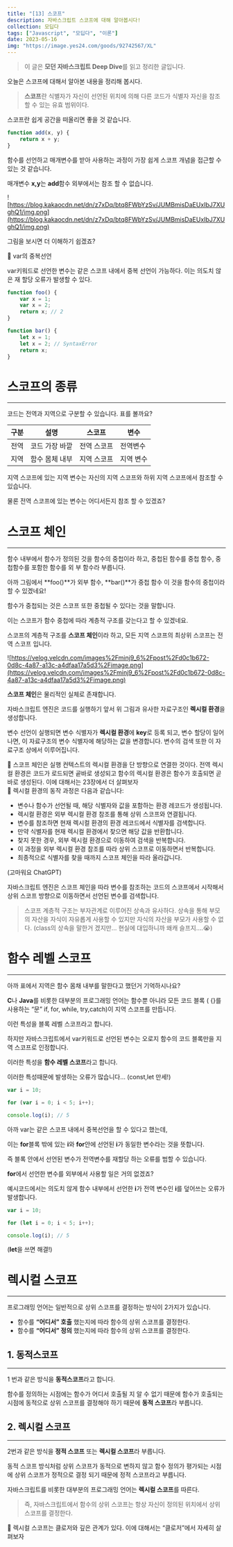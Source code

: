 ```yaml
---
title: "[13] 스코프"
description: 자바스크립트 스코프에 대해 알아봅시다!
collection: 모딥다
tags: ["Javascript", "모딥다", "이론"]
date: 2023-05-16
img: "https://image.yes24.com/goods/92742567/XL"
---
```


> 이 글은 **모던 자바스크립트 Deep Dive**를 읽고 정리한 글입니다.

오늘은 스코프에 대해서 알아본 내용을 정리해 봅시다.

> **스코프**란 식별자가 자신이 선언된 위치에 의해 다른 코드가 식별자 자신을 참조할 수 있는 유효 범위이다.

스코프란 쉽게 공간을 떠올리면 좋을 것 같습니다.

```jsx
function add(x, y) {
    return x + y;
}
```

함수를 선언하고 매개변수를 받아 사용하는 과정이 가장 쉽게 스코프 개념을 접근할 수 있는 것 같습니다.

매개변수 **x,y**는 **add**함수 외부에서는 참조 할 수 없습니다.

![https://blog.kakaocdn.net/dn/z7xDq/btq8FWbYzSv/JUMBmisDaEUxIbJ7XUghQ1/img.png](https://blog.kakaocdn.net/dn/z7xDq/btq8FWbYzSv/JUMBmisDaEUxIbJ7XUghQ1/img.png)

그림을 보시면 더 이해하기 쉽겠죠?

 <aside className="shadowBottom my-10 py-[20px] px-[10px] dark:bg-[#1E1E1E] bg-[#efefef] rounded-[10px]">
📌 var의 중복선언

var키워드로 선언한 변수는 같은 스코프 내에서 중복 선언이 가능하다.
이는 의도치 않은 재 할당 오류가 발생할 수 있다.

```jsx
function foo() {
    var x = 1;
    var x = 2;
    return x; // 2
}

function bar() {
    let x = 1;
    let x = 2; // SyntaxError
    return x;
}
```

</aside>

# 스코프의 종류

---

코드는 전역과 지역으로 구분할 수 있습니다. 표를 볼까요?

| 구분 | 설명           | 스코프      | 변수      |
| ---- | -------------- | ----------- | --------- |
| 전역 | 코드 가장 바깥 | 전역 스코프 | 전역변수  |
| 지역 | 함수 몸체 내부 | 지역 스코프 | 지역 변수 |

지역 스코프에 있는 지역 변수는 자신의 지역 스코프와 하위 지역 스코프에서 참조할 수 있습니다.

물론 전역 스코프에 있는 변수는 어디서든지 참조 할 수 있겠죠?

# 스코프 체인

---

함수 내부에서 함수가 정의된 것을 함수의 중첩이라 하고, 중첩된 함수를 중첩 함수, 중첩함수를 포함한 함수를 외 부 함수라 부릅니다.

아까 그림에서 **foo()**가 외부 함수, **bar()**가 중첩 함수 이 것을 함수의 중첩이라 할 수 있겠네요!

함수가 중첩되는 것은 스코프 또한 중첩될 수 있다는 것을 말합니다.

이는 스코프가 함수 중첩에 따라 계층적 구조를 갖는다고 할 수 있겠네요.

스코프의 계층적 구조를 **스코프 체인**이라 하고, 모든 지역 스코프의 최상위 스코프는 전역 스코프 입니다.

![https://velog.velcdn.com/images%2Fminj9_6%2Fpost%2Fd0c1b672-0d8c-4a87-a13c-a4dfaa17a5d3%2Fimage.png](https://velog.velcdn.com/images%2Fminj9_6%2Fpost%2Fd0c1b672-0d8c-4a87-a13c-a4dfaa17a5d3%2Fimage.png)

**스코프 체인**은 물리적인 실체로 존재합니다.

자바스크립트 엔진은 코드를 실행하기 앞서 위 그림과 유사한 자료구조인 **렉시컬 환경**을 생성합니다.

변수 선언이 실행되면 변수 식별자가 **렉시컬 환경**에 **key**로 등록 되고, 변수 할당이 일어나면, 이 자료구조의 변수 식별자에 해당하는 값을 변경합니다. 변수의 검색 또한 이 자료구조 상에서 이루어집니다.

 <aside className="shadowBottom my-10 py-[20px] px-[10px] dark:bg-[#1E1E1E] bg-[#efefef] rounded-[10px]">
📌 스코프 체인은 실행 컨텍스트의 렉시컬 환경을 단 방향으로 연결한 것이다.
전역 렉시컬 환경은 코드가 로드되면 곹바로 생성되고 함수의 렉시컬 환경은 함수가 호출되면 곧바로 생성된다.
이에 대해서는 23장에서 더 살펴보자

</aside>

 <aside className="shadowBottom my-10 py-[20px] px-[10px] dark:bg-[#1E1E1E] bg-[#efefef] rounded-[10px]">
📌 렉시컬 환경의 동작 과정은 다음과 같습니다:

-   변수나 함수가 선언될 때, 해당 식별자와 값을 포함하는 환경 레코드가 생성됩니다.
-   렉시컬 환경은 외부 렉시컬 환경 참조를 통해 상위 스코프와 연결됩니다.
-   변수를 참조하면 현재 렉시컬 환경의 환경 레코드에서 식별자를 검색합니다.
-   만약 식별자를 현재 렉시컬 환경에서 찾으면 해당 값을 반환합니다.
-   찾지 못한 경우, 외부 렉시컬 환경으로 이동하여 검색을 반복합니다.
-   이 과정을 외부 렉시컬 환경 참조를 따라 상위 스코프로 이동하면서 반복합니다.
-   최종적으로 식별자를 찾을 때까지 스코프 체인을 따라 올라갑니다.

(고마워요 ChatGPT)

</aside>

자바스크립트 엔진은 스코프 체인을 따라 변수를 참조하는 코드의 스코프에서 시작해서 상위 스코프 방향으로 이동하면서 선언된 변수를 검색합니다.

> 스코프 계층적 구조는 부자관계로 이루어진 상속과 유사하다. 상속을 통해 부모의 자산을 자식이 자유롭게 사용할 수 있지만 자식의 자산을 부모가 사용할 수 없다.
> (class의 상속을 말한거 겠지만… 현실에 대입하니까 왜캐 슬프지….😭)

# 함수 레벨 스코프

---

아까 표에서 지역은 함수 몸채 내부를 말한다고 했던거 기억하시나요?

**C**나 **Java**를 비롯한 대부분의 프로그래밍 언어는 함수뿐 아니라 모든 코드 블록 ( {}를 사용하는 “문” if, for, while, try,catch)이 지역 스코프를 만듭니다.

이런 특성을 블록 레벨 스코프라고 합니다.

하지만 자바스크립트에서 var키워드로 선언된 변수는 오로지 함수의 코드 블록만을 지역 스코프로 인정합니다.

이러한 특성을 **함수 레벨 스코프**라고 합니다.

이러한 특성때문에 발생하는 오류가 많습니다… (const,let 만세!)

```jsx
var i = 10;

for (var i = 0; i < 5; i++);

console.log(i); // 5
```

아까 var는 같은 스코프 내에서 중복선언을 할 수 있다고 했는데,

이는 **for**블록 밖에 있는 **i**와 **for**안에 선언된 **i**가 동일한 변수라는 것을 뜻합니다.

즉 블록 안에서 선언된 변수가 전역변수를 재할당 하는 오류를 범할 수 있습니다.

**for**에서 선언한 변수를 외부에서 사용할 일은 거의 없겠죠?

예시코드에서는 의도치 않게 함수 내부에서 선언한 **i**가 전역 변수인 **i**를 덮어쓰는 오류가 발생합니다.

```jsx
var i = 10;

for (let i = 0; i < 5; i++);

console.log(i); // 5
```

(**let**을 쓰면 해결!)

# 렉시컬 스코프

---

프로그래밍 언어는 일반적으로 상위 스코프를 결정하는 방식이 2가지가 있습니다.

-   함수를 **“어디서” 호출** 했는지에 따라 함수의 상위 스코프를 결정한다.
-   함수를 **“어디서” 정의** 했는지에 따라 함수의 상위 스코프를 결정한다.

## 1. 동적스코프

---

1 번과 같은 방식을 **동적스코프**라고 합니다.

함수를 정의하는 시점에는 함수가 어디서 호출될 지 알 수 없기 때문에 함수가 호출되는 시점에 동적으로 상위 스코프를 결정해야 하기 때문에 **동적 스코프**라 부릅니다.

## 2. 렉시컬 스코프

---

2번과 같은 방식을 **정적 스코프** 또는 **렉시컬 스코프**라 부릅니다.

동적 스코프 방식처럼 상위 스코프가 동적으로 변하지 않고 함수 정의가 평가되는 시점에 상위 스코프가 정적으로 결정 되기 때문에 정적 스코프라고 부릅니다.

자바스크립트를 비롯한 대부분의 프로그래밍 언어는 **렉시컬 스코프**를 따른다.

> 즉, 자바스크립트에서 함수의 상위 스코프는 항상 자신이 정의된 위치에서 상위 스코프를 결정한다.

 <aside className="shadowBottom my-10 py-[20px] px-[10px] dark:bg-[#1E1E1E] bg-[#efefef] rounded-[10px]">
📌 렉시컬 스코프는 클로저와 깊은 관계가 있다. 이에 대해서는 “클로저”에서 자세히 살펴보자

</aside>

